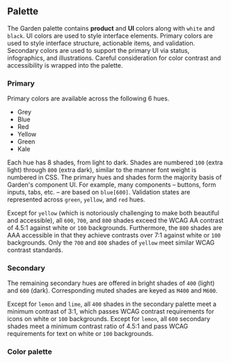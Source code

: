 
<Meta title="Components/Theming/Elements/Palette" />

## Palette

The Garden palette contains **product** and **UI** colors along with `white`
and `black`. UI colors are used to style interface elements. Primary colors
are used to style interface structure, actionable items, and validation.
Secondary colors are used to support the primary UI via status, infographics,
and illustrations. Careful consideration for color contrast and accessibility
is wrapped into the palette.

### Primary

Primary colors are available across the following 6 hues.

- Grey
- Blue
- Red
- Yellow
- Green
- Kale

Each hue has 8 shades, from light to dark. Shades are numbered `100` (extra
light) through `800` (extra dark), similar to the manner font weight is
numbered in CSS. The primary hues and shades form the majority basis of
Garden's component UI. For example, many components – buttons, form inputs,
tabs, etc. – are based on `blue[600]`. Validation states are represented
across `green`, `yellow`, and `red` hues.

Except for `yellow` (which is notoriously challenging to make both beautiful
and accessible), all `600`, `700`, and `800` shades exceed the WCAG AA
contrast of 4.5:1 against white or `100` backgrounds. Furthermore, the `800`
shades are AAA accessible in that they achieve contrasts over 7:1 against
white or `100` backgrounds. Only the `700` and `800` shades of `yellow` meet
similar WCAG contrast standards.

### Secondary

The remaining secondary hues are offered in bright shades of `400` (light)
and `600` (dark). Corresponding muted shades are keyed as `M400` and `M600`.

Except for `lemon` and `lime`, all `400` shades in the secondary palette meet
a minimum contrast of 3:1, which passes WCAG contrast requirements for icons
on white or `100` backgrounds. Except for `lemon`, all `600` secondary shades
meet a minimum contrast ratio of 4.5:1 and pass WCAG requirements for text on
white or `100` backgrounds.

### Color palette

<Canvas>
 <ColorPaletteExample />
</Canvas>

